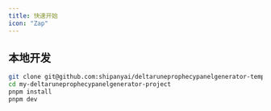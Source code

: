 ```yaml
---
title: 快速开始
icon: "Zap"
---
```


## 本地开发

```bash
git clone git@github.com:shipanyai/deltaruneprophecypanelgenerator-template-one.git my-deltaruneprophecypanelgenerator-project
cd my-deltaruneprophecypanelgenerator-project
pnpm install
pnpm dev
```
